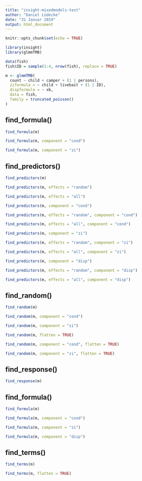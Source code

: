 ```yaml
---
title: "insight-mixedmodels-test"
author: "Daniel Lüdecke"
date: "31 Januar 2019"
output: html_document
---
```


```r
knitr::opts_chunk$set(echo = TRUE)
```

```r
library(insight)
library(glmmTMB)

data(fish)
fish$ID = sample(1:4, nrow(fish), replace = TRUE)

m <- glmmTMB(
  count ~ child + camper + (1 | persons),
  ziformula = ~ child + livebait + (1 | ID),
  dispformula = ~ xb,
  data = fish,
  family = truncated_poisson()
)
```

## find_formula()

```r
find_formula(m)

find_formula(m, component = "cond")

find_formula(m, component = "zi")
```

## find_predictors()

```r
find_predictors(m)

find_predictors(m, effects = "random")

find_predictors(m, effects = "all")

find_predictors(m, component = "cond")

find_predictors(m, effects = "random", component = "cond")

find_predictors(m, effects = "all", component = "cond")

find_predictors(m, component = "zi")

find_predictors(m, effects = "random", component = "zi")

find_predictors(m, effects = "all", component = "zi")

find_predictors(m, component = "disp")

find_predictors(m, effects = "random", component = "disp")

find_predictors(m, effects = "all", component = "disp")
```

## find_random()

```r
find_random(m)

find_random(m, component = "cond")

find_random(m, component = "zi")

find_random(m, flatten = TRUE)

find_random(m, component = "cond", flatten = TRUE)

find_random(m, component = "zi", flatten = TRUE)
```

## find_response()

```r
find_response(m)
```

## find_formula()

```r
find_formula(m)

find_formula(m, component = "cond")

find_formula(m, component = "zi")

find_formula(m, component = "disp")
```

## find_terms()

```r
find_terms(m)

find_terms(m, flatten = TRUE)
```
